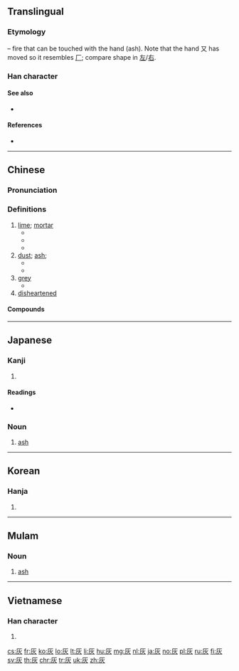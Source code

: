 ==Translingual==
{{stroke order|strokes=6}}

===Etymology===
{{Han compound|又|t1=hand|火|t2=fire|ls=ic}} – fire that can be touched with the hand (ash). Note that the hand 又 has moved so it resembles [[厂]]; compare shape in [[左]]/[[右]].

===Han character===
{{Han char|rn=86|rad=火|as=02|sn=6|four=71289|canj=KF|ids=⿸𠂇火 <small>(CTKV)</small>,⿸厂火 <small>(J)</small>}}

====See also====
* {{l|mul|炭}} <!-- visually similar -->

====References====
* {{Han ref|kx=0665.090|dkj=18859|dj=1075.050|hdz=32188.040|uh=7070|ud=28784|bh=A6C7|bd=42695}}

----

==Chinese==
{{zh-forms}}

===Pronunciation===
{{zh-pron
|m=huī
|c=fui1
|h=pfs=fôi
|mn=hoe/he
|w=1hue
|mc=y
|oc=y
|cat=n,adj
}}

===Definitions===
{{zh-hanzi}}

# [[lime]]; [[mortar]]
#* {{zh-l|灰泥|plaster, mortar}}
#* {{zh-l|石灰|lime}}
#* {{zh-l|灰岩|limestone}}
# [[dust]]; [[ash]];
#* {{zh-x|電腦 屏幕 上 有 一 層 '''灰'''。|There's a layer of '''dust''' on the computer screen.}}
#* {{zh-x|他 吹 乾淨 這 本 書 上 的 '''灰'''。|He blew out the '''dust''' on the book.}}
# [[grey]]
#* {{zh-l|灰色|gray color}}
# [[disheartened]]

====Compounds====
{{der5
|{{zh-l|灰暗}}
|{{zh-l|灰白}}
|{{zh-l|灰不喇唧}}
|{{zh-l|灰布喇唧的}}
|{{zh-l|灰不蹓丟}}
|{{zh-l|灰不蹓秋}}
|{{zh-l|灰塵}}
|{{zh-l|灰飛菸滅}}
|{{zh-l|灰飛煙滅}}
|{{zh-l|灰燼}}
|{{zh-l|灰燼}}
|{{zh-l|灰錳氧}}
|{{zh-l|灰色}}
|{{zh-l|灰鼠}}
|{{zh-l|灰頭土臉兒}}
|{{zh-l|灰心}}
|{{zh-l|灰塵}}
}}

{{zh-cat|Beginning|Colors}}

----

==Japanese==

===Kanji===
{{ja-kanji|grade=6|rs=火02}}

# {{defn|lang=ja|sort=火02}}

====Readings====
* {{ja-readings|goon=[[け]] (ke) {{non-joyo-reading}}|kanon=[[かい]] (kai)|kanyoon=[[けい]] (kei) {{non-joyo-reading}}|kun=[[はい]] (hai)}}

===Noun===
{{ja-noun|はい}}

# [[ash]]

----

==Korean==

===Hanja===
{{ko-hanja|hangeul=회|eumhun=|mr=hoe|y=hoy}}

# {{defn|lang=ko|sort=火02}}

----

==Mulam==

===Noun===
{{head|mlm|noun|tr=pu1}}

# [[ash]]

----

==Vietnamese==

===Han character===
{{vi-hantu|[[hôi]], [[hoi]], [[khôi]], [[vôi]], [[hui]]|rs=火02}}

# {{defn|lang=vi|sort=火02}}

[[cs:灰]]
[[fr:灰]]
[[ko:灰]]
[[lo:灰]]
[[lt:灰]]
[[li:灰]]
[[hu:灰]]
[[mg:灰]]
[[nl:灰]]
[[ja:灰]]
[[no:灰]]
[[pl:灰]]
[[ru:灰]]
[[fi:灰]]
[[sv:灰]]
[[th:灰]]
[[chr:灰]]
[[tr:灰]]
[[uk:灰]]
[[zh:灰]]